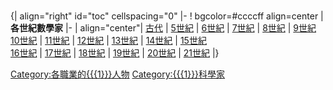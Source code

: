 <br clear="all" />
{| align="right" id="toc" cellspacing="0"
|-
! bgcolor=#ccccff align=center | '''各世紀數學家'''
|-
| align="center"|
[[:Category:古代數學家|古代]] | [[:Category:5世紀數學家|5世紀]] | 
[[:Category:6世紀數學家|6世紀]] | [[:Category:7世紀數學家|7世紀]] | [[:Category:8世紀數學家|8世紀]] | [[:Category:9世紀數學家|9世紀]] <br> [[:Category:10世紀數學家|10世紀]] | [[:Category:11世紀數學家|11世紀]] | [[:Category:12世紀數學家|12世紀]] | [[:Category:13世紀數學家|13世紀]] | [[:Category:14世紀數學家|14世紀]] | [[:Category:15世紀數學家|15世紀]] <br>
[[:Category:16世紀數學家|16世紀]] | [[:Category:17世紀數學家|17世紀]] | [[:Category:18世紀數學家|18世紀]] | [[:Category:19世紀數學家|19世紀]] | [[:Category:20世紀數學家|20世紀]] | 
[[:Category:21世紀數學家|21世紀]]
|}

[[Category:各職業的{{{1}}}人物]]
[[Category:{{{1}}}科學家]]